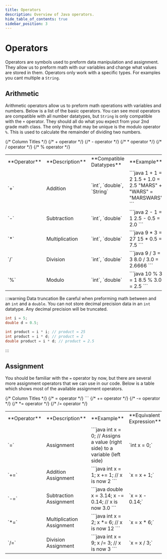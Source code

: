 ```yaml
---
title: Operators
description: Overview of Java operators.
hide_table_of_contents: true
sidebar_position: 3
---
```


# Operators
Operators are symbols used to preform data manipulation and assignment. They allow us to preform math with our variables and change what values are stored in them. Operators only work with a specific types. For examples you cant multiple a `String`.

## Arithmetic
Arithmetic operators allow us to preform math operations with variables and numbers. Below is a list of the basic operators. You can see most operators are compatible with all number datatypes, but `String` is only compatible with the `+` operator. They should all do what you expect from your 2nd grade math class. The only thing that may be unique is the modulo operator `%`. This is used to calculate the remainder of dividing two numbers.

<table>
<tr>
{/* Column Titles */}
<td> **Operator** </td>
<td> **Description** </td>
<td> **Compatible Datatypes** </td>
<td> **Example** </td>
</tr>
<tr>
{/* + operator */}
<td style={{textAlign: 'center', fontSize: 25}}> `+` </td>
<td> Addition </td>
<td > `int`, `double`, `String` </td>
<td>
```java
1 + 1 = 2
1.5 + 1.0 = 2.5
"MARS" + "WARS" = "MARSWARS"
```
</td>
</tr>
<tr>
{/* - operator */}
<td style={{textAlign: 'center', fontSize: 25}}> `-` </td>
<td> Subtraction </td>
<td> `int`, `double` </td>
<td>
```java
2 - 1 = 1
2.5 - 0.5 = 2.0
```
</td>
</tr>
{/* * operator */}
<tr>
<td style={{textAlign: 'center', fontSize: 25}}> `*` </td>
<td> Multiplication </td>
<td> `int`, `double` </td>
<td>
```java
9 * 3 = 27
15 * 0.5 = 7.5
```
</td>
</tr>
{/* / operator */}
<tr>
<td style={{textAlign: 'center', fontSize: 25}}> `/` </td>
<td> Division </td>
<td> `int`, `double` </td>
<td>
```java
9 / 3 = 3
8.0 / 3.0 = 2.6666
```
</td>
</tr>
{/* % operator */}
<tr>
<td style={{textAlign: 'center', fontSize: 25}}> `%` </td>
<td> Modulo </td>
<td> `int`, `double` </td>
<td>
```java
10 % 3 = 1
8.5 % 3.0 = 2.5
```
</td>
</tr>
</table>

:::warning Data truncation
Be careful when preforming math between and an `int` and a `double`. You can not store decimal precision data in an `int` datatype. Any decimal precision will be truncated.
```java
int i = 5;
double d = 0.5;

int product = i * i; // product = 25
int product = i * d; // product = 2
double product = i * d; // product = 2.5
```
:::

## Assignment
You should be familiar with the `=` operator by now, but there are several more assignment operators that we can use in our code.
Below is a table which shows most of the available assignment operators.

<table>
<tr>
{/* Column Titles */}
<td> **Operator** </td>
<td> **Description** </td>
<td> **Example** </td>
<td> **Equivalent Expression** </td>
</tr>
<tr>
{/* = operator */}
<td style={{textAlign: 'center', fontSize: 25}}> `=` </td>
<td> Assignment </td>
<td>
```java
int x = 0;
// Assigns a value (right side) to a variable (left side) </td>
```
</td>
<td > `int x = 0;` </td>
</tr>
<tr>
{/* += operator */}
<td style={{textAlign: 'center', fontSize: 25}}> `+=` </td>
<td> Addition Assignment </td>
<td>
```java
int x = 1;
x += 1; // x is now 2
```
</td>
<td> `x = x + 1;` </td>
</tr>
{/* -= operator */}
<tr>
<td style={{textAlign: 'center', fontSize: 25}}> `-=` </td>
<td> Subtraction Assignment </td>
<td>
```java
double x = 3.14;
x -= 0.14;  // x is now 3.0
```
</td>
<td> `x = x - 0.14;` </td>
</tr>
{/* *= operator */}
<tr>
<td style={{textAlign: 'center', fontSize: 25}}> `*=` </td>
<td>Multiplication Assignment </td>
<td>
```java
int x = 2;
x *= 6;  // x is now 12
```
</td>
<td> `x = x * 6;` </td>
</tr>
{/* /= operator */}
<tr>
<td style={{textAlign: 'center', fontSize: 25}}> `/=` </td>
<td> Division Assignment </td>
<td>
```java
int x = 9;
x /= 3;  // x is now 3
```
</td>
<td> `x = x / 3;` </td>
</tr>
</table>
